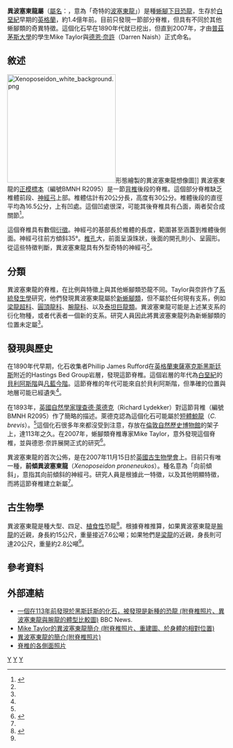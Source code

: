 {{Automatic Taxobox
| taxon = Xenoposeidon
| fossil_range = [[白堊紀|白堊紀]]早期, {{Fossil range|140}}
| image = Xenoposeidon proneneukos.jpeg
| image_width = 260px
| image_caption = 由不同視角拍攝的[[正模標本|正模標本]]
| authority = [[Mike_P._Taylor|Taylor]] & [[德恩·奈許|Naish]], 2007
| type_species = '''前傾異波塞東龍<br>''Xenoposeidon proneneukos'''''
| type_species_authority = Taylor & Naish, 2007 
}}

'''異波塞東龍屬'''（[[學名|屬名]]：{{lang|la|''Xenoposeidon''}}，意為「奇特的[[波塞東龍|波塞東龍]]」）是種[[蜥腳下目|蜥腳下目]][[恐龍|恐龍]]，生存於[[白堊紀|白堊紀]]早期的[[英格蘭|英格蘭]]，約1.4億年前。目前只發現一節部分脊椎，但具有不同於其他蜥腳類的奇異特徵。這個化石早在1890年代就已挖出，但直到2007年，才由[[普茲茅斯大學|普茲茅斯大學]]的學生Mike Taylor與[[德恩·奈許|德恩·奈許]]（Darren Naish）正式命名。

==敘述==
[[File:Xenoposeidon_white_background.png|250px]]形態繪製的異波塞東龍想像圖]] 
異波塞東龍的[[正模標本|正模標本]]（編號BMNH R2095）是一節[[背椎|背椎]]後段的脊椎。這個部分脊椎缺乏椎體前段、[[神經弓|神經弓]]上部。椎體估計有20公分長，高度有30公分。椎體後段的直徑平均為16.5公分，上有凹處。這個凹處很深，可能其後脊椎具有凸面，兩者契合成關節<ref name=TN07>{{cite journal |last=Taylor |first=Michael P. |coauthors=and Naish, Darren |year=2007 |title=An unusual new neosauropod dinosaur from the Lower Cretaceous Hastings Beds Group of East Sussex, England |journal=Palaeontology |volume=50 |issue=6 |pages=1547–1564 |doi=10.1111/j.1475-4983.2007.00728.x. }}</ref>。

這個脊椎具有數個[[衍徵|衍徵]]。神經弓的基部長於椎體的長度，範圍甚至涵蓋到椎體後側面。神經弓往前方傾斜35°。[[椎孔|椎孔]]大，前面呈淚珠狀，後面的開孔則小、呈圓形。從這些特徵判斷，異波塞東龍具有外型奇特的神經弓<ref name=TN07/>。

==分類==
異波塞東龍的脊椎，在比例與特徵上與其他蜥腳類恐龍不同。Taylor與奈許作了[[系統發生學|系統發生學]]研究，他們發現異波塞東龍屬於[[新蜥腳類|新蜥腳類]]，但不屬於任何現有支系，例如[[梁龍超科|梁龍超科]]、[[圓頂龍科|圓頂龍科]]、[[腕龍科|腕龍科]]、以及[[泰坦巨龍類|泰坦巨龍類]]。異波塞東龍可能是上述某支系的衍化物種，或者代表者一個新的支系。研究人員因此將異波塞東龍列為新蜥腳類的位置未定屬<ref name=TN07/>。

==發現與歷史==
在1890年代早期，化石收集者Phillip James Rufford在[[英格蘭|英格蘭]][[東薩塞克斯|東薩塞克斯]][[黑斯廷斯|黑斯廷斯]]附近的Hastings Bed Group岩層，發現這節脊椎。這個岩層的年代為[[白堊紀|白堊紀]]的[[貝利阿斯階|貝利阿斯階]]與[[凡藍今階|凡藍今階]]。這節脊椎的年代可能來自於貝利阿斯階，但準確的位置與地層可能已經遺失<ref name=TN07/>。

在1893年，[[英國|英國]][[自然學家|自然學家]][[理查德·萊德克|理查德·萊德克]]（Richard Lydekker）對這節背椎（編號BMNH R2095）作了簡略的描述。萊德克認為這個化石可能屬於[[鯨龍|短體鯨龍]]（''C. brevis''）。<ref name=TN07/>這個化石很多年來都沒受到注意，存放在[[倫敦|倫敦]][[自然歷史博物館|自然歷史博物館]]的架子上，達113年之久。在2007年，蜥腳類脊椎專家Mike Taylor，意外發現這個脊椎，並與德恩·奈許展開正式的研究<ref name=TetZoo07>{{cite web |url=http://scienceblogs.com/tetrapodzoology/2007/11/the_worlds_most_amazing_saurop.php |title=The world's most amazing sauropod |accessdate=2007-11-21 |last=Naish |first=Darren |date=2007-11-15 |work=Tetrapod Zoology |publisher=ScienceBlogs |archive-date=2007-12-22 |archive-url=https://web.archive.org/web/20071222090536/http://scienceblogs.com/tetrapodzoology/2007/11/the_worlds_most_amazing_saurop.php |dead-url=no }}</ref>。

異波塞東龍的首次公佈，是在2007年11月15日於[[英國古生物學會|英國古生物學會]]上。目前只有唯一種，'''前傾異波塞東龍'''（''Xenoposeidon proneneukos''）。種名意為「向前傾斜」，意指其向前傾斜的神經弓。研究人員是根據此一特徵，以及其他明顯特徵，而將這節脊椎建立新屬<ref name=TN07/>。

==古生物學==
異波塞東龍是種大型、四足、[[植食性|植食性]]恐龍<ref name=UBD04>{{cite book |last=Upchurch|first=Paul |coauthors=Barrett, Paul M., and Dodson, Peter. |editor=Weishampel, David B.; Dodson, Peter; and Osmólska, Halszka. (eds.)|title=The Dinosauria |url=https://archive.org/details/dinosauriandedit00weis|edition=2nd |year= 2004|publisher=University of California Press |location=Berkeley |isbn=0-520-24209-2 |pages=[https://archive.org/details/dinosauriandedit00weis/page/259 259]-322 |chapter=Sauropoda}}</ref>。根據脊椎推算，如果異波塞東龍是[[腕龍|腕龍]]的近親，身長約15公尺，重量接近7.6公噸；如果牠們是[[梁龍|梁龍]]的近親，身長則可達20公尺，重量約2.8公噸<ref name=TN07/>。

==參考資料==
{{reflist}}

==外部連結==
*[http://news.bbc.co.uk/2/hi/science/nature/7096104.stm 一個在113年前發現於黑斯廷斯的化石，被發現是新種的恐龍 (附脊椎照片、異波塞東龍與腕龍的體型比較圖)] {{Wayback|url=http://news.bbc.co.uk/2/hi/science/nature/7096104.stm |date=20080722062228 }} BBC News.
*[http://www.miketaylor.org.uk/dino/xeno/ Mike Taylor的異波塞東龍簡介 (附脊椎照片、重建圖、於身體的相對位置)] {{Wayback|url=http://www.miketaylor.org.uk/dino/xeno/ |date=20080618174026 }}
*[http://svpow.wordpress.com/2007/11/15/xenoposeidon-week-day-1-introducing-xeno/ 異波塞東龍的簡介(附脊椎照片)] {{Wayback|url=http://svpow.wordpress.com/2007/11/15/xenoposeidon-week-day-1-introducing-xeno/ |date=20081005220307 }}
*[http://svpow.wordpress.com/2007/11/21/xenoposeidon-week-day-7-schools-out/ 脊椎的各側面照片] {{Wayback|url=http://svpow.wordpress.com/2007/11/21/xenoposeidon-week-day-7-schools-out/ |date=20080507164058 }}
{{wikispecies|Xenoposeidon}}
{{Taxonbar|from=Q1842937}}

[[Category:下白堊紀恐龍|Y]]
[[Category:歐洲恐龍|Y]]
[[Category:雷巴齊斯龍科|Y]]